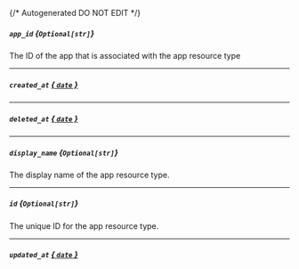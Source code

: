 {/* Autogenerated DO NOT EDIT  */}
##### `app_id` *{`Optional[str]`}*
The ID of the app that is associated with the app resource type

---
##### `created_at` [*{ `date` }*](https://docs.python.org/3/library/datetime.html#date-objects)

---
##### `deleted_at` [*{ `date` }*](https://docs.python.org/3/library/datetime.html#date-objects)

---
##### `display_name` *{`Optional[str]`}*
The display name of the app resource type.

---
##### `id` *{`Optional[str]`}*
The unique ID for the app resource type.

---
##### `updated_at` [*{ `date` }*](https://docs.python.org/3/library/datetime.html#date-objects)

